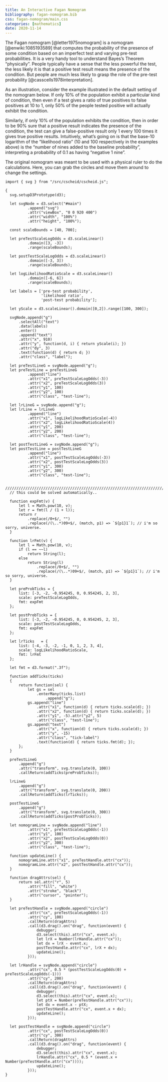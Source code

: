 ```yaml
---
title: An Interactive Fagan Nomogram
bibliography: fagan-nomogram.bib
css: fagan-nomogram/main.css
categories: [mathematics]
date: 2020-11-14
---
```


<!-- <script src="/src/lib/d3.v5.js"></script>
 -->

The Fagan nomogram [@letter1975nomogram] is a nomogram [@enwiki:1085193589] that computes the probability
of the presence of some condition based on an imperfect test and
varying pre-test probabilities. It is a very handy tool to understand
Bayes's Theorem "physically". People typically have a sense that the
less powerful the test, the less likely it is that a
positive test result means the presence of the condition. But
people are much less likely to grasp the role of the pre-test
probability [@casscells1978interpretation].

As an illustration, consider the example illustrated in the default
setting of the nomogram below. If only 10% of the population exhibit a
particular kind of condition, then even if a test gives a ratio of
true positives to false positives at 10 to 1, only 50% of the people
tested positive will actually exhibit the condition.

Similarly, if only 10% of the population exhibits the condition, then
in order to be 90% sure that a positive result indicates the presence
of the condition, the test can give a false-positive result only
1 every 100 times it gives true positive results. Intuitively, what's
going on is that the base-10 logarithm of the "likelihood ratio" (10
and 100 respectively in the examples above) is the "number of nines
added to the baseline probability", interpreting a probability of 0.1
as having "negative 1 nine".

The original nomogram was meant to be used with a physical ruler to do
the calculations. Here, you can grab the circles and move them around
to change the settings.

<div id="main"></div>

<!-- <script type="module" src="fagan-nomogram/main.js"></script> -->

```ojs
import { svg } from "/src/cscheid/cscheid.js";

{
  svg.setupD3Prototype(d3);

  let svgNode = d3.select("#main")
          .append("svg")
          .attr("viewBox", "0 0 920 400")
          .attr("width", "100%")
          .attr("height", "100%");

  const scaleBounds = [40, 700];

  let preTestScaleLogOdds = d3.scaleLinear()
          .domain([3, -3])
          .range(scaleBounds);

  let postTestScaleLogOdds = d3.scaleLinear()
          .domain([-3, 3])
          .range(scaleBounds);

  let logLikelihoodRatioScale = d3.scaleLinear()
          .domain([-6, 6])
          .range(scaleBounds);

  let labels = ['pre-test probability',
                'likelihood ratio',
                'post-test probability'];

  let yScale = d3.scaleLinear().domain([0,2]).range([100, 300]);

  svgNode.append("g")
      .selectAll("text")
      .data(labels)
      .enter()
      .append("text")
      .attr("x", 910)
      .attr("y", function(d, i) { return yScale(i); })
      .attr("dy", 3)
      .text(function(d) { return d; })
      .attr("class", "label");

  let preTestLineG = svgNode.append("g");
  let preTestLine = preTestLineG
          .append("line")
          .attr("x1", preTestScaleLogOdds(-3))
          .attr("x2", preTestScaleLogOdds(3))
          .attr("y1", 100)
          .attr("y2", 100)
          .attr("class", "test-line");

  let lrLineG = svgNode.append("g");
  let lrLine = lrLineG
          .append("line")
          .attr("x1", logLikelihoodRatioScale(-4))
          .attr("x2", logLikelihoodRatioScale(4))
          .attr("y1", 200)
          .attr("y2", 200)
          .attr("class", "test-line");

  let postTestLineG = svgNode.append("g");
  let postTestLine = postTestLineG
          .append("line")
          .attr("x1", postTestScaleLogOdds(-3))
          .attr("x2", postTestScaleLogOdds(3))
          .attr("y1", 300)
          .attr("y2", 300)
          .attr("class", "test-line");

  //////////////////////////////////////////////////////////////////////////////
  // this could be solved automatically..

  function expFmt(v) {
      let l = Math.pow(10, v);
      let r = fmt(l / (1 + l));
      return r
          .replace(/0+$/, "")
          .replace(/(\..*)09+$/, (match, p1) => `${p1}1`); // i'm so sorry, universe.
  }

  function lrFmt(v) {
      let l = Math.pow(10, v);
      if (l == ~~l)
          return String(l);
      else 
          return String(l)
              .replace(/0+$/, "")
              .replace(/(\..*)09+$/, (match, p1) => `${p1}1`); // i'm so sorry, universe.
  }

  let preProbTicks = {
      list: [-3, -2, -0.954245, 0, 0.954245, 2, 3],
      scale: preTestScaleLogOdds,
      fmt: expFmt
  };

  let postProbTicks = {
      list: [-3, -2, -0.954245, 0, 0.954245, 2, 3],
      scale: postTestScaleLogOdds,
      fmt: expFmt
  };

  let lrTicks   = {
      list: [-4, -3, -2, -1, 0, 1, 2, 3, 4],
      scale: logLikelihoodRatioScale,
      fmt: lrFmt
  };

  let fmt = d3.format(".3f");

  function addTicks(ticks)
  {
      return function(sel) {
          let gs = sel
              .enterMany(ticks.list)
                  .append("g");
          gs.append("line")
              .attr("x1", function(d) { return ticks.scale(d); })
              .attr("x2", function(d) { return ticks.scale(d); })
              .attr("y1", -5).attr("y2", 5)
              .attr("class", "test-line");
          gs.append("text")
              .attr("x", function(d) { return ticks.scale(d); })
              .attr("y", -15)
              .attr("class", "tick-label")
              .text(function(d) { return ticks.fmt(d); });
      };
  }

  preTestLineG
      .append("g")
      .attr("transform", svg.translate(0, 100))
      .callReturn(addTicks(preProbTicks));

  lrLineG
      .append("g")
      .attr("transform", svg.translate(0, 200))
      .callReturn(addTicks(lrTicks));

  postTestLineG
      .append("g")
      .attr("transform", svg.translate(0, 300))
      .callReturn(addTicks(postProbTicks));

  let nomogramLine = svgNode.append("line")
          .attr("x1", preTestScaleLogOdds(-1))
          .attr("y1", 100)
          .attr("x2", postTestScaleLogOdds(0))
          .attr("y2", 300)
          .attr("class", "test-line");

  function updateLine() {
      nomogramLine.attr("x1", preTestHandle.attr("cx"));
      nomogramLine.attr("x2", postTestHandle.attr("cx"));
  }

  function dragAttrs(sel) {
      return sel.attr("r", 5)
          .attr("fill", "white")
          .attr("stroke", "black")
          .attr("cursor", "pointer");
  }

  let preTestHandle = svgNode.append("circle")
          .attr("cx", preTestScaleLogOdds(-1))
          .attr("cy", 100)
          .callReturn(dragAttrs)
          .call(d3.drag().on("drag", function(event) {
              debugger;
              d3.select(this).attr("cx", event.x);
              let lrX = Number(lrHandle.attr("cx"));
              let dx = lrX - event.x;
              postTestHandle.attr("cx", lrX + dx);
              updateLine();
          }));

  let lrHandle = svgNode.append("circle")
          .attr("cx", 0.5 * (postTestScaleLogOdds(0) + preTestScaleLogOdds(-1)))
          .attr("cy", 200)
          .callReturn(dragAttrs)
          .call(d3.drag().on("drag", function(event) {
              debugger;
              d3.select(this).attr("cx", event.x);
              let ptX = Number(preTestHandle.attr("cx"));
              let dx = event.x - ptX;
              postTestHandle.attr("cx", event.x + dx);
              updateLine();
          }));

  let postTestHandle = svgNode.append("circle")
          .attr("cx", postTestScaleLogOdds(0))
          .attr("cy", 300)
          .callReturn(dragAttrs)
          .call(d3.drag().on("drag", function(event) {
              debugger;
              d3.select(this).attr("cx", event.x);
              lrHandle.attr("cx", 0.5 * (event.x + Number(preTestHandle.attr("cx"))));
              updateLine();
          }));
}

```